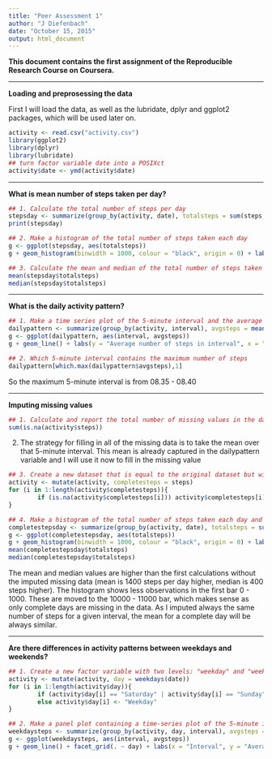 ```yaml
---
title: "Peer Assessment 1"
author: "J Diefenbach"
date: "October 15, 2015"
output: html_document
---
```


**This document contains the first assignment of the Reproducible Research Course on Coursera.**

---

**Loading and preprosessing the data**

First I will load the data, as well as the lubridate, dplyr and ggplot2 packages, which will be used later on.

```r
activity <- read.csv("activity.csv")
library(ggplot2)
library(dplyr)
library(lubridate)
## turn factor variable date into a POSIXct
activity$date <- ymd(activity$date)
```

---

**What is mean number of steps taken per day?**



```r
## 1. Calculate the total number of steps per day
stepsday <- summarize(group_by(activity, date), totalsteps = sum(steps, na.rm = TRUE))
print(stepsday)

```

```r
## 2. Make a histogram of the total number of steps taken each day
g <- ggplot(stepsday, aes(totalsteps))
g + geom_histogram(binwidth = 1000, colour = "black", origin = 0) + labs(x = "Total number of steps")

```

```r
## 3. Calculate the mean and median of the total number of steps taken per day
mean(stepsday$totalsteps)
median(stepsday$totalsteps)
```

---

**What is the daily activity pattern?**


```r
## 1. Make a time series plot of the 5-minute interval and the average number of steps taken
dailypattern <- summarize(group_by(activity, interval), avgsteps = mean(steps, na.rm = TRUE))
g <- ggplot(dailypattern, aes(interval, avgsteps))
g + geom_line() + labs(y = "Average number of steps in interval", x = "Interval")
```

```r
## 2. Which 5-minute interval contains the maximum number of steps
dailypattern[which.max(dailypattern$avgsteps),1]
```

So the maximum 5-minute interval is from 08.35 - 08.40

---

**Imputing missing values**


```r
## 1. Calculate and report the total number of missing values in the data
sum(is.na(activity$steps))
```

2. The strategy for filling in all of the missing data is to take the mean over that 5-minute interval. This mean is already captured in the dailypattern variable and I will use it now to fill in the missing value

```r
## 3. Create a new dataset that is equal to the original dataset but with the missing value filled in
activity <- mutate(activity, completesteps = steps)
for (i in 1:length(activity$completesteps)){
        if (is.na(activity$completesteps[i])) activity$completesteps[i] <- as.numeric(dailypattern[dailypattern$interval == activity$interval[i],2])
}
```

```r
## 4. Make a histogram of the total number of steps taken each day and report the mean and median
completestepsday <- summarize(group_by(activity, date), totalsteps = sum(completesteps))
g <- ggplot(completestepsday, aes(totalsteps))
g + geom_histogram(binwidth = 1000, colour = "black", origin = 0) + labs(x = "Total number of steps")
mean(completestepsday$totalsteps)
median(completestepsday$totalsteps)
```

The mean and median values are higher than the first calculations without the imputed missing data (mean is 1400 steps per day higher, median is 400 steps higher). The histogram shows less observations in the first bar 0 - 1000. These are moved to the 10000 - 11000 bar, which makes sense as only complete days are missing in the data. As I imputed always the same number of steps for a given interval, the mean for a complete day will be always similar.

---

**Are there differences in activity patterns between weekdays and weekends?**

```r
## 1. Create a new factor variable with two levels: "weekday" and "weekend"
activity <- mutate(activity, day = weekdays(date))
for (i in 1:length(activity$day)){
        if (activity$day[i] == "Saturday" | activity$day[i] == "Sunday") activity$day[i] <- "Weekend"
        else activity$day[i] <- "Weekday"
}

## 2. Make a panel plot containing a time-series plot of the 5-minute interval and average number of steps taken during weekdays of weekend
weekdaysteps <- summarize(group_by(activity, day, interval), avgsteps = mean(completesteps))
g <- ggplot(weekdaysteps, aes(interval, avgsteps))
g + geom_line() + facet_grid(. ~ day) + labs(x = "Interval", y = "Average number of steps during interval")

```


